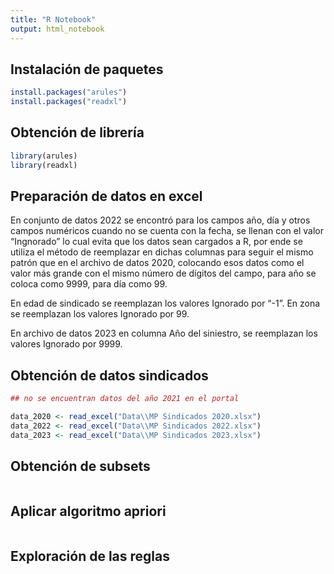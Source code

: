 ```yaml
---
title: "R Notebook"
output: html_notebook
---
```



## Instalación de paquetes
```r
install.packages("arules")
install.packages("readxl")
```

## Obtención de librería
```r
library(arules)
library(readxl)
```

## Preparación de datos en excel
En conjunto de datos 2022 se encontró para los campos año, día y otros campos numéricos cuando no se cuenta con la fecha, se llenan con el valor "Ingnorado" lo cual evita que los datos sean cargados a R, por ende se utiliza el método de reemplazar en dichas columnas para seguir el mismo patrón que en el archivo de datos 2020, colocando esos datos como el valor más grande con el mismo número de dígitos del campo, para año  se coloca como 9999, para día como 99.

En edad de sindicado se reemplazan los valores Ignorado por "-1".
En zona se reemplazan los valores Ignorado por 99.

En archivo de datos 2023
en columna Año del siniestro, se reemplazan los valores Ignorado por 9999.


## Obtención de datos sindicados
```r
## no se encuentran datos del año 2021 en el portal

data_2020 <- read_excel("Data\\MP Sindicados 2020.xlsx")
data_2022 <- read_excel("Data\\MP Sindicados 2022.xlsx")
data_2023 <- read_excel("Data\\MP Sindicados 2023.xlsx")

```


## Obtención de subsets
```r

```

## Aplicar algoritmo apriori
```r

```


## Exploración de las reglas
```r

```

